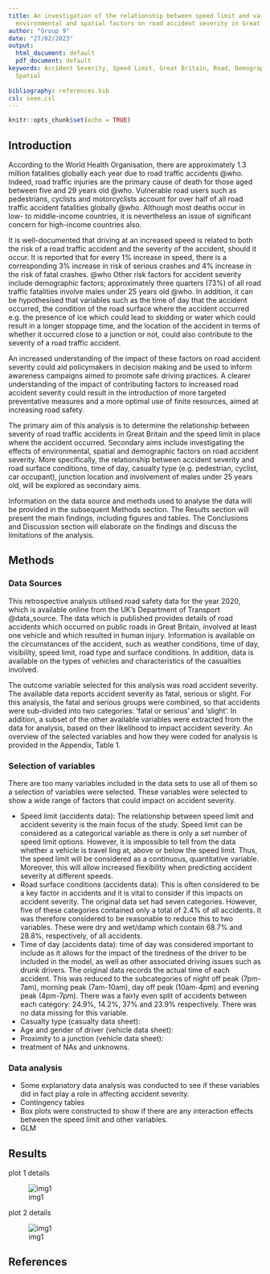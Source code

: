 ```yaml
---
title: An investigation of the relationship between speed limit and various demographic,
  environmental and spatial factors on road accident severity in Great Britain
author: "Group 9"
date: "27/02/2023"
output:
  html_document: default
  pdf_document: default
keywords: Accident Severity, Speed Limit, Great Britain, Road, Demographic, Environmental,
  Spatial
  
bibliography: references.bib
csl: ieee.csl
---
```


```r
knitr::opts_chunk$set(echo = TRUE)
```

## Introduction

According to the World Health Organisation, there are approximately 1.3 million fatalities globally each year due to road traffic accidents @who. Indeed, road traffic injuries are the primary cause of death for those aged between five and 29 years old @who. Vulnerable road users such as pedestrians, cyclists and motorcyclists account for over half of all road traffic accident fatalities globally @who. Although most deaths occur in low- to middle-income countries, it is nevertheless an issue of significant concern for high-income countries also.  

It is well-documented that driving at an increased speed is related to both the risk of a road traffic accident and the severity of the accident, should it occur. It is reported that for every 1% increase in speed, there is a corresponding 3% increase in risk of serious crashes and 4% increase in the risk of fatal crashes. @who Other risk factors for accident severity include demographic factors; approximately three quarters (73%) of all road traffic fatalities involve males under 25 years old @who. In addition, it can be hypothesised that variables such as the time of day that the accident occurred, the condition of the road surface where the accident occurred e.g. the presence of ice which could lead to skidding or water which could result in a longer stoppage time, and the location of the accident in terms of whether it occurred close to a junction or not, could also contribute to the severity of a road traffic accident. 

An increased understanding of the impact of these factors on road accident severity could aid policymakers in decision making and be used to inform awareness campaigns aimed to promote safe driving practices. A clearer understanding of the impact of contributing factors to increased road accident severity could result in the introduction of more targeted preventative measures and a more optimal use of finite resources, aimed at increasing road safety.

The primary aim of this analysis is to determine the relationship between severity of road traffic accidents in Great Britain and the speed limit in place where the accident occurred. Secondary aims include investigating the effects of environmental, spatial and demographic factors on road accident severity. More specifically, the relationship between accident severity and road surface conditions, time of day, casualty type (e.g. pedestrian, cyclist, car occupant), junction location and involvement of males under 25 years old, will be explored as secondary aims.

Information on the data source and methods used to analyse the data will be provided in the subsequent Methods section. The Results section will present the main findings, including figures and tables. The Conclusions and Discussion section will elaborate on the findings and discuss the limitations of the analysis. 

## Methods

### Data Sources

This retrospective analysis utilised road safety data for the year 2020, which is available online from the UK’s Department of Transport @data_source. The data which is published provides details of road accidents which occurred on public roads in Great Britain, involved at least one vehicle and which resulted in human injury. Information is available on the circumstances of the accident, such as weather conditions, time of day, visibility, speed limit, road type and surface conditions. In addition, data is available on the types of vehicles and characteristics of the casualties involved. 

The outcome variable selected for this analysis was road accident severity. The available data reports accident severity as fatal, serious or slight. For this analysis, the fatal and serious groups were combined, so that accidents were sub-divided into two categories: ‘fatal or serious’ and ‘slight’. In addition, a subset of the other available variables were extracted from the data for analysis, based on their likelihood to impact accident severity. An overview of the selected variables and how they were coded for analysis is provided in the Appendix, Table 1.


### Selection of variables

There are too many variables included in the data sets to use all of them so a selection of variables were selected. These variables were selected to show a wide range of factors that could impact on accident severity. 

- Speed limit (accidents data): The relationship between speed limit and accident severity  is the main focus of the study. Speed limit can be considered as a categorical variable as there is only a set number of speed limit options. However, it is impossible to tell from the data whether a vehicle is travel ling at, above or below the speed limit. Thus, the speed limit will be considered as a continuous, quantitative variable.  Moreover, this will allow increased flexibility when predicting accident severity at different speeds.
- Road surface conditions (accidents data): This is often considered to be a key factor in accidents and it is vital to consider if this impacts on accident severity. The original data set had seven categories. However, five of these categories contained only a total of 2.4% of all accidents. It was therefore considered to be reasonable to reduce this to two variables. These were dry and wet/damp which contain 68.7% and 28.8%, respectively, of all accidents.
- Time of day (accidents data): time of day was considered important to include as it allows for the impact of the tiredness of the driver to be included in the model, as well as other associated driving issues such as drunk drivers. The original data records the actual time of each accident. This was reduced to the subcategories of night off peak (7pm-7am), morning peak (7am-10am), day off peak (10am-4pm) and evening peak (4pm-7pm). There was a fairly even split of accidents between each category: 24.9%, 14.2%, 37% and 23.9% respectively. There was no data missing for this variable.
- Casualty type (casualty data sheet):
- Age and gender of driver (vehicle data sheet):
- Proximity to a junction (vehicle data sheet):
- treatment of NAs and unknowns.

### Data analysis

- Some explanatory data analysis was conducted to see if these variables did in fact play a role in affecting accident severity. 
- Contingency tables
- Box plots were constructed to show if there are any interaction effects between the speed limit and other variables.
- GLM 

## Results

plot 1 details 

![img1](./static/unnamed.png)

plot 2 details

![img1](./static/unnamed-2.png)

## References 

